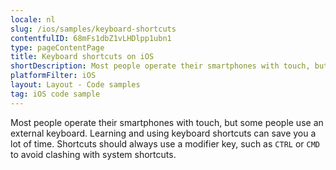 ```yaml
---
locale: nl
slug: /ios/samples/keyboard-shortcuts
contentfulID: 68mFs1dbZ1vLHDlpp1ubn1
type: pageContentPage
title: Keyboard shortcuts on iOS
shortDescription: Most people operate their smartphones with touch, but some people use an external keyboard.
platformFilter: iOS
layout: Layout - Code samples
tag: iOS code sample
---
```


Most people operate their smartphones with touch, but some people use an external keyboard. Learning and using keyboard shortcuts can save you a lot of time. Shortcuts should always use a modifier key, such as `CTRL` or `CMD` to avoid clashing with system shortcuts.

<CodeSample id="keyboard-shortcuts" locale="nl" platform="ios"/>